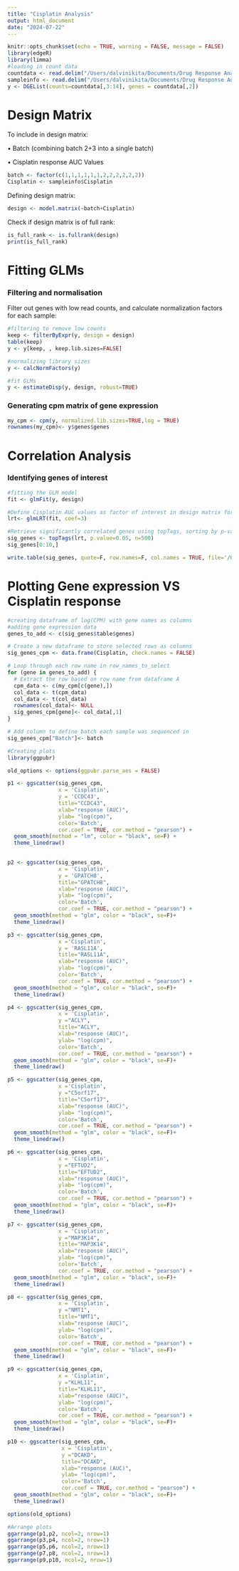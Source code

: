 ```yaml
---
title: "Cisplatin Analysis"
output: html_document
date: "2024-07-22"
---
```


```r
knitr::opts_chunk$set(echo = TRUE, warning = FALSE, message = FALSE)
library(edgeR)
library(limma)
#loading in count data
countdata <- read.delim("/Users/dalvinikita/Documents/Drug Response Analysis/countsmatrix.tsv", check.names = FALSE, stringsAsFactors = FALSE)
sampleinfo <- read.delim("/Users/dalvinikita/Documents/Drug Response Analysis/SampleInfo.txt", check.names=FALSE, stringsAsFactors = TRUE)
y <- DGEList(counts=countdata[,3:14], genes = countdata[,2])
```

# Design Matrix 
To include in design matrix: 

• Batch (combining batch 2+3 into a single batch)

• Cisplatin response AUC Values

```r
batch <- factor(c(1,1,1,1,1,1,2,2,2,2,2,2))
Cisplatin <- sampleinfo$Cisplatin
```

Defining design matrix:

```r
design <- model.matrix(~batch+Cisplatin)
```
 
Check if design matrix is of full rank:
```r
is_full_rank <- is.fullrank(design)
print(is_full_rank)
```

# Fitting GLMs
### Filtering and normalisation
Filter out genes with low read counts, and calculate normalization factors for each sample:
```r
#filtering to remove low counts
keep <- filterByExpr(y, design = design)
table(keep)
y <- y[keep, , keep.lib.sizes=FALSE]

#normalizing library sizes
y <- calcNormFactors(y)

#fit GLMs
y <- estimateDisp(y, design, robust=TRUE)
```

### Generating cpm matrix of gene expression 
```r
my_cpm <- cpm(y, normalized.lib.sizes=TRUE,log = TRUE)
rownames(my_cpm)<- y$genes$genes
```

# Correlation Analysis
### Identifying genes of interest
```r
#fitting the GLM model
fit <- glmFit(y, design)

#Define Cisplatin AUC values as factor of interest in design matrix for correlation analysis 
lrt<- glmLRT(fit, coef=3)

#Retrieve significantly correlated genes using topTags, sorting by p-value
sig_genes <- topTags(lrt, p.value=0.05, n=500)
sig_genes[0:10,]
```
```r
write.table(sig_genes, quote=F, row.names=F, col.names = TRUE, file='/Users/dalvinikita/Documents/Drug Response Analysis/cisplatin_topGenes.txt', sep='\t')
```

# Plotting Gene expression VS Cisplatin response 

```r
#creating dataframe of log(CPM) with gene names as columns 
#adding gene expression data 
genes_to_add <- c(sig_genes$table$genes)

# Create a new dataframe to store selected rows as columns
sig_genes_cpm <- data.frame(Cisplatin, check.names = FALSE)

# Loop through each row name in row_names_to_select
for (gene in genes_to_add) {
  # Extract the row based on row name from dataframe A
  cpm_data <- c(my_cpm[c(gene),])
  col_data <- t(cpm_data)
  col_data <- t(col_data)
  rownames(col_data)<- NULL
  sig_genes_cpm[gene]<- col_data[,1]
}

# Add column to define batch each sample was sequenced in
sig_genes_cpm["Batch"]<- batch

#Creating plots
library(ggpubr)

old_options <- options(ggpubr.parse_aes = FALSE)

p1 <- ggscatter(sig_genes_cpm, 
                x = 'Cisplatin', 
                y = 'CCDC43', 
                title="CCDC43", 
                xlab="response (AUC)", 
                ylab= "log(cpm)",
                color='Batch',
                cor.coef = TRUE, cor.method = "pearson") +
  geom_smooth(method = "lm", color = "black", se=F) +
  theme_linedraw()
  

p2 <- ggscatter(sig_genes_cpm, 
                x = 'Cisplatin', 
                y = 'GPATCH8', 
                title="GPATCH8", 
                xlab="response (AUC)", 
                ylab= "log(cpm)",
                color='Batch',
                cor.coef = TRUE, cor.method = "pearson") +
  geom_smooth(method = "glm", color = "black", se=F)+
  theme_linedraw()

p3 <- ggscatter(sig_genes_cpm, 
                x ='Cisplatin', 
                y = 'RASL11A', 
                title="RASL11A", 
                xlab="response (AUC)", 
                ylab= "log(cpm)",
                color='Batch',
                cor.coef = TRUE, cor.method = "pearson") +
  geom_smooth(method = "glm", color = "black", se=F)+
  theme_linedraw()

p4 <- ggscatter(sig_genes_cpm, 
                x = 'Cisplatin', 
                y ="ACLY", 
                title="ACLY", 
                xlab="response (AUC)", 
                ylab= "log(cpm)",
                color='Batch',
                cor.coef = TRUE, cor.method = "pearson") +
  geom_smooth(method = "glm", color = "black", se=F)+
  theme_linedraw()

p5 <- ggscatter(sig_genes_cpm, 
                x ='Cisplatin', 
                y ="C5orf17", 
                title="C5orf17",
                xlab="response (AUC)", 
                ylab= "log(cpm)",
                color='Batch',
                cor.coef = TRUE, cor.method = "pearson") +
  geom_smooth(method = "glm", color = "black", se=F)+
  theme_linedraw()

p6 <- ggscatter(sig_genes_cpm, 
                x = 'Cisplatin', 
                y ="EFTUD2", 
                title="EFTUD2", 
                xlab="response (AUC)", 
                ylab= "log(cpm)",
                color='Batch',
                cor.coef = TRUE, cor.method = "pearson") +
  geom_smooth(method = "glm", color = "black", se=F)+
  theme_linedraw()

p7 <- ggscatter(sig_genes_cpm, 
                x = 'Cisplatin', 
                y ="MAP3K14", 
                title="MAP3K14",
                xlab="response (AUC)", 
                ylab= "log(cpm)",
                color='Batch',
                cor.coef = TRUE, cor.method = "pearson") +
  geom_smooth(method = "glm", color = "black", se=F)+
  theme_linedraw()

p8 <- ggscatter(sig_genes_cpm, 
                x = 'Cisplatin', 
                y ="NMT1",
                title="NMT1",
                xlab="response (AUC)", 
                ylab= "log(cpm)",
                color='Batch',
                cor.coef = TRUE, cor.method = "pearson") +
  geom_smooth(method = "glm", color = "black", se=F)+
  theme_linedraw()

p9 <- ggscatter(sig_genes_cpm, 
                x = 'Cisplatin', 
                y ="KLHL11", 
                title="KLHL11",
                xlab="response (AUC)", 
                ylab= "log(cpm)",
                color='Batch',
                cor.coef = TRUE, cor.method = "pearson") +
  geom_smooth(method = "glm", color = "black", se=F)+
  theme_linedraw()

p10 <- ggscatter(sig_genes_cpm, 
                 x = 'Cisplatin', 
                 y ="DCAKD", 
                 title="DCAKD",
                 xlab="response (AUC)",
                 ylab= "log(cpm)",
                 color='Batch',
                 cor.coef = TRUE, cor.method = "pearson") +
  geom_smooth(method = "glm", color = "black", se=F)+
  theme_linedraw()

options(old_options)

#Arrange plots
ggarrange(p1,p2, ncol=2, nrow=1)
ggarrange(p3,p4, ncol=2, nrow=1)
ggarrange(p5,p6, ncol=2, nrow=1)
ggarrange(p7,p8, ncol=2, nrow=1)
ggarrange(p9,p10, ncol=2, nrow=1)
```

